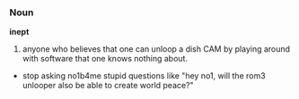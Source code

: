 ===Noun===
'''inept'''

# anyone who believes that one can unloop a dish CAM by playing around with software that one knows nothing about.

* stop asking no1b4me stupid questions like "hey no1, will the rom3 unlooper also be able to create world peace?"
